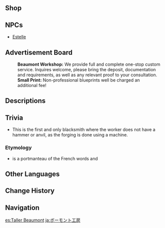 {{Location Infobox
|image        = <gallery>
Beaumont Workshop.png|In-game
NPC Location Estelle.png|Map
</gallery>
|type         = Point of Interest
|type2        = Blacksmith
|region       = Fontaine
|area         = Court of Fontaine Region
|subarea      = Court of Fontaine
|poi          = Court of Fontaine: Vasari Passage
}}
{{Location Intro|description=<p>{{If Self|Beaumont Workshop|It|Beaumont Workshop}} is owned by [[Estelle]].</p>}}

==Shop==
{{Vendor|Estelle}}

==NPCs==
* [[Estelle]]

==Advertisement Board==
{{Dialogue Start}}
:'''Beaumont Workshop:''' We provide full and complete one-stop custom service. Inquires welcome, please bring the deposit, documentation and requirements, as well as any relevant proof to your consultation.
:'''Small Print:''' Non-professional blueprints well be charged an additional fee!
{{Dialogue End}}

==Descriptions==
{{Description|The most renowned forging workshop in the [[Court of Fontaine]]. No matter the request, so long as there are sufficient materials, the improved, fully-automated forging machines can create stunning works according to the engineer's specifications.|[[Map]] Description}}

==Trivia==
*This is the first and only blacksmith where the worker does not have a hammer or anvil, as the forging is done using a machine.

===Etymology===
* {{Fr|Beaumont}} is a portmanteau of the French words {{Fr|beau|beautiful}} and {{Fr|mont|mountain.}}

==Other Languages==
{{Other Languages
|en      = Beaumont Workshop
|zhs     = 博蒙特工坊
|zhs_rm  = Bóméngtè Gōngfāng
|zht     = 博蒙特工坊
|zht_rm  = Bóméngtè Gōngfāng
|zh_tl   = Beaumont Workshop
|ja      = ボーモント工房
|ja_rm   = Boomonto Koubou
|ja_tl   = Beaumont Workshop
|ko      = 보몬트 공방
|ko_tl   = Beaumont Workshop
|es      = Taller Beaumont
|es_tl   = Beaumont Workshop
|fr      = Atelier Beaumont
|fr_tl   = Beaumont {{w|Atelier}}
|ru      = Мастерская «Бомонт»
|ru_tl   = "Beaumont" Workshop
|th      = เวิร์กชอป Beaumont
|th_rm   = 
|th_tl   = 
|vi      = Xưởng Beaumont
|vi_tl   = 
|de      = Beaumont-Werkstatt
|de_tl   = Beaumont Workshop
|id      = Bengkel Beaumont
|id_tl   = Beaumont Workshop
|pt      = Oficina Beaumont
|pt_tl   = 
|tr      = Beaumont Atölyesi
|tr_tl   = Beaumont Workshop
|it      = Bottega Beaumont
|it_tl   = Beaumont Shop
}}

==Change History==
{{Change History|4.0}}

==Navigation==
{{PoI Navbox|Fontaine}}

[[es:Taller Beaumont]]
[[ja:ボーモント工房]]